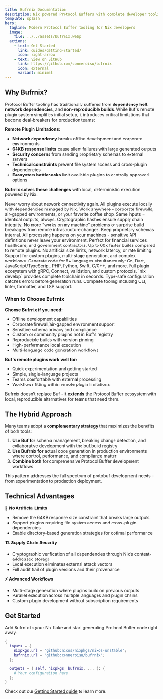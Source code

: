 ```yaml
---
title: Bufrnix Documentation
description: Nix powered Protocol Buffers with complete developer tooling.
template: splash
hero:
  tagline: Modern Protocol Buffer tooling for Nix developers
  image:
    file: ../../assets/bufrnix.webp
  actions:
    - text: Get Started
      link: guides/getting-started/
      icon: right-arrow
    - text: View on GitHub
      link: https://github.com/conneroisu/bufrnix
      icon: external
      variant: minimal
---
```



## Why Bufrnix?

Protocol Buffer tooling has traditionally suffered from **dependency hell**, **network dependencies**, and **non-reproducible builds**. While Buf's remote plugin system simplifies initial setup, it introduces critical limitations that become deal-breakers for production teams:

**Remote Plugin Limitations:**

- **Network dependency** breaks offline development and corporate environments
- **64KB response limits** cause silent failures with large generated outputs
- **Security concerns** from sending proprietary schemas to external servers
- **Technical constraints** prevent file system access and cross-plugin dependencies
- **Ecosystem bottlenecks** limit available plugins to centrally-approved options

**Bufrnix solves these challenges** with local, deterministic execution powered by Nix.

<CardGrid stagger>
  <Card title="Offline-First Development" icon="laptop">
    Never worry about network connectivity again. All plugins execute locally
    with dependencies managed by Nix. Work anywhere - corporate firewalls,
    air-gapped environments, or your favorite coffee shop.
  </Card>
  <Card title="True Reproducibility" icon="rocket">
    Same inputs = identical outputs, always. Cryptographic hashes ensure supply
    chain integrity. No more "works on my machine" problems or surprise build
    breakages from remote infrastructure changes.
  </Card>
  <Card title="Security & Compliance" icon="shield">
    Keep proprietary schemas internal. All processing happens on your machines -
    sensitive API definitions never leave your environment. Perfect for
    financial services, healthcare, and government contractors.
  </Card>
  <Card title="Performance Excellence" icon="lightning">
    Up to 60x faster builds compared to remote plugins. No artificial size
    limits, network latency, or rate limiting. Support for custom plugins,
    multi-stage generation, and complex workflows.
  </Card>
  <Card title="Multi-language Support" icon="puzzle">
    Generate code for 8+ languages simultaneously: Go, Dart,
    JavaScript/TypeScript, PHP, Python, Swift, C/C++, and more. Full plugin
    ecosystem with gRPC, Connect, validation, and custom protocols.
  </Card>
  <Card title="Zero Setup DevEx" icon="open-book">
    `nix develop` provides complete toolchain in seconds. Type-safe
    configuration catches errors before generation runs. Complete tooling
    including CLI, linter, formatter, and LSP support.
  </Card>
</CardGrid>

### When to Choose Bufrnix

**Choose Bufrnix if you need:**

- Offline development capabilities
- Corporate firewall/air-gapped environment support
- Sensitive schema privacy and compliance
- Custom or community plugins not in Buf's registry
- Reproducible builds with version pinning
- High-performance local execution
- Multi-language code generation workflows

**Buf's remote plugins work well for:**

- Quick experimentation and getting started
- Simple, single-language projects
- Teams comfortable with external processing
- Workflows fitting within remote plugin limitations

Bufrnix doesn't replace Buf - it **extends** the Protocol Buffer ecosystem with local, reproducible alternatives for teams that need them.

## The Hybrid Approach

Many teams adopt a **complementary strategy** that maximizes the benefits of both tools:

1. **Use Buf for** schema management, breaking change detection, and collaborative development with the buf.build registry
2. **Use Bufrnix for** actual code generation in production environments where control, performance, and compliance matter
3. **Combine both** for comprehensive Protocol Buffer development workflows

This pattern addresses the full spectrum of protobuf development needs - from experimentation to production deployment.

## Technical Advantages

**🔧 No Artificial Limits**

- Remove the 64KB response size constraint that breaks large outputs
- Support plugins requiring file system access and cross-plugin dependencies
- Enable directory-based generation strategies for optimal performance

**🏗️ Supply Chain Security**

- Cryptographic verification of all dependencies through Nix's content-addressed storage
- Local execution eliminates external attack vectors
- Full audit trail of plugin versions and their provenance

**⚡ Advanced Workflows**

- Multi-stage generation where plugins build on previous outputs
- Parallel execution across multiple languages and plugin chains
- Custom plugin development without subscription requirements

## Get Started

Add Bufrnix to your Nix flake and start generating Protocol Buffer code right away:

```nix
{
  inputs = {
    nixpkgs.url = "github:nixos/nixpkgs/nixos-unstable";
    bufrnix.url = "github:conneroisu/bufrnix";
  };

  outputs = { self, nixpkgs, bufrnix, ... }: {
    # Your configuration here
  };
}
```

Check out our [Getting Started guide](/guides/getting-started/) to learn more.
